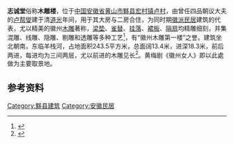 {{文物保护单位
| 级别 = 省级
| 省名 = 安徽省
| 图片 = [[File:Zhicheng_Hall_in_Lu_Village_05_2014-11.JPG|220px]]<br><small>志诚堂二门，2014年11月</small>
| 名称 = 卢村志诚堂
| 编号 = 6-94
| 分类 = 古建筑
| 时代 = 清
| 所在 = [[黄山市|黄山市]][[黟县|黟县]]
| 登录 = 2012年6月
}}
'''志诚堂'''俗称'''木雕楼'''，位于[[中国|中国]][[安徽省|安徽省]][[黄山市|黄山市]][[黟县|黟县]][[宏村镇|宏村镇]][[卢村|卢村]]，由曾任四品朝议大夫的[[卢帮燮|卢帮燮]]建于清[[道光|道光]]年间，用于其大房与二房合住，为同时期[[徽派建筑|徽派民居]]建筑的代表，尤以精美的徽州[[木雕|木雕]]著称，[[梁垫|梁垫]]、[[雀替|雀替]]、[[挂落|挂落]]、[[裙板|裙板]]、[[隔扇|隔扇]]均精雕细刻，并集混雕、线雕、隐雕、剔雕和透雕等多种工艺<ref>{{cite web|url=http://ly.huangshan.gov.cn/_s198/main.psp|title=《卢村志诚堂》|accessdate=2014-08-13|work=|publisher=黄山乡村旅游网|deadurl=yes|archiveurl=https://web.archive.org/web/20141129031549/http://ly.huangshan.gov.cn/_s198/main.psp|archivedate=2014-11-29}}</ref>，有“徽州木雕第一楼”之誉。建筑坐北朝南，东临羊栈河，占地面积243.5平方米，总面阔13.4米，进深18.3米，前后两进，每进均为三间两层，尤以前进的木雕见长<ref>{{cite web|url=http://www.ahww.gov.cn/a/201211/1982.html|title=《卢村志诚堂》|accessdate=2014-08-13|work=|publisher=安徽省文物局|deadurl=yes|archiveurl=https://web.archive.org/web/20140814183853/http://www.ahww.gov.cn/a/201211/1982.html|archivedate=2014-08-14}}</ref>。黄梅剧《徽州女人》即以此處做为主要取景地。
==参考资料==
{{reflist|2}}
{{DEFAULTSORT:Z}}
{{anhui-stub}}
{{黄山市境内的安徽省文物保护单位}}
[[Category:黟县建筑|Category:黟县建筑]]
[[Category:安徽民居|Category:安徽民居]]